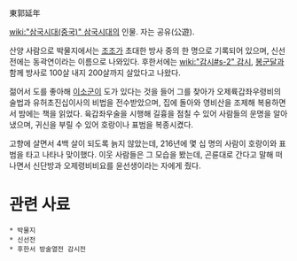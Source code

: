 東郭延年

[[wiki:"삼국시대(중국)" 삼국시대]]의 인물. 자는 공유(公遊).

산양 사람으로 박물지에서는 [[조조]]가 초대한 방사 중의 한 명으로 기록되어 있으며, 신선전에는 동곽연이라는 이름으로 나와있다. 후한서에는 [[wiki:"감시#s-2" 감시]], [[봉군달]]과 함께 방사로 100살 내지 200살까지 살았다고 나왔다.

젊어서 도를 좋아해 [[이소군]]이 도가 있다는 것을 들어 그를 찾아가 오제륙갑좌우령비의 술법과 유허초진십이사의 비법을 전수받았으며, 집에 돌아와 영비산을 조제해 복용하면서 밤에는 책을 읽었다. 육갑좌우술을 시행해 길흉을 점칠 수 있어 사람들의 운명을 알아냈으며, 귀신을 부릴 수 있어 호랑이나 표범을 복종시켰다.

고향에 살면서 4백 살이 되도록 늙지 않았는데, 216년에 몇 십 명의 사람이 호랑이와 표범을 타고 나타나 맞이했다. 이웃 사람들은 그 모습을 봤는데, 곤륜대로 간다고 말해 떠나면서 신단방과 오제령비비요를 윤선생이라는 자에게 줬다.

= 관련 사료 =
 * 박물지
 * 신선전
 * 후한서 방술열전 감시전
